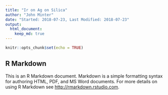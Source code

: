 ```yaml
---
title: "Ir on Ag on Silica"
author: "John Minter"
date: "Started: 2018-07-23, Last Modified: 2018-07-23"
output:
  html_document:
    keep_md: true
---
```


```r
knitr::opts_chunk$set(echo = TRUE)
```

## R Markdown

This is an R Markdown document. Markdown is a simple formatting syntax for authoring HTML, PDF, and MS Word documents. For more details on using R Markdown see <http://rmarkdown.rstudio.com>.

